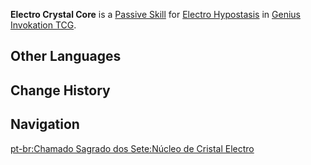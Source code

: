 {{Genius Invokation TCG Skill Infobox
|image      = Electro Crystal Core Character Card Skill.png
|type       = Passive Skill
|character  = Electro Hypostasis
|element    = Electro
|matching   = 
|unaligned  = 
|effect     = (Passive) When the battle begins, this character gains '''Electro Crystal Core'''.<br><br>'''Electro Crystal Core'''<br>'''When the character to which this is attached would be defeated:''' Remove this effect, ensure the character will not be defeated, and heal them to 1 HP.
|order      = 6
}}
'''Electro Crystal Core''' is a [[Character Card Passive Skill|Passive Skill]] for [[Electro Hypostasis (Character Card)|Electro Hypostasis]] in [[Genius Invokation TCG]].

==Other Languages==
{{Other Languages
|en      = Electro Crystal Core
|zhs     = 雷晶核心
|zhs_rm  = Léijīng Héxīn
|zht     = 雷晶核心
|zht_rm  = Léijīng Héxīn
|zh_tl   = {{lex|Electro|zh}} Crystal Core
|ja      = 雷晶核心
|ja_rm   = Raishou Kakushin
|ja_tl   = {{lex|Electro|ja}} Crystal Core
|ko      = 번개수정 코어
|ko_tl   = Electro Crystal Core
|es      = Núcleo de cristal Electro
|es_tl   = Electro Crystal Nucleus
|fr      = Noyau cristallin Électro
|fr_tl   = Electro Crystal Core
|ru      = Кристальное ядро Электро
|ru_tl   = Electro Crystal Core
|th      = Electro Crystal Core
|vi      = Hạt Nhân Lôi Tinh
|vi_tl   = 
|de      = Elektro-Kristallkern
|de_tl   = Electro Crystal Core
|id      = Electro Crystal Core
|pt      = Núcleo de Cristal Electro
|pt_tl   = Electro Crystal Nucleus
|tr      = Elektrik Kristali Çekirdeği
|tr_tl   = 
|it      = Nucleo cristallino di Electro
|it_tl   = 
}}

==Change History==
{{Change History|3.7}}

==Navigation==
{{Genius Invokation TCG Skill Navbox|Electro Hypostasis}}
[[pt-br:Chamado Sagrado dos Sete:Núcleo de Cristal Electro]]